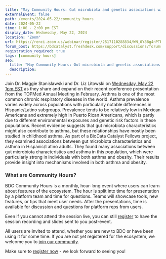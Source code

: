 ```yaml
---
title: "May Community Hours: Gut microbiota and genetic associations with asthma and among US Hispanic/Latino adults"
externalEvent: false
path: /events/2024-05-22/community_hours
date: 2024-05-22
time: 1:00 - 2:00 pm EST
display_date: Wednesday, May 22, 2024
location: "Zoom"
url: https://renci.zoom.us/webinar/register/2517110288834/WN_0Y88g4nPTbatp8iJRENXoA
forum_post: https://bdcatalyst.freshdesk.com/support/discussions/forums/60000407745
registration_required: true
tags: [community hours]
seo:
  title: "May Community Hours: Gut microbiota and genetic associations with asthma and among US Hispanic/Latino adults"
  description:
---
```

Join Dr. Maggie Stanislawski and Dr. Liz Litowski on [Wednesday, May 22 1pm EST](https://renci.zoom.us/webinar/register/2517110288834/WN_0Y88g4nPTbatp8iJRENXoA) as they share and expand on their recent conference presentation from the TOPMed Annual Meeting in February. Asthma is one of the most common chronic respiratory diseases in the world. Asthma prevalence varies widely across populations with particularly notable differences in Hispanic/Latino subgroups. Prevalence tends to be relatively low in Mexican Americans and extremely high in Puerto Rican Americans, which is partly due to different environmental exposures and genetic risk factors in these populations. Recent evidence suggests that gut microbiota characteristics might also contribute to asthma, but these relationships have mostly been studied in childhood asthma. As part of a BioData Catalyst Fellows project, they examined associations between gut microbiota characteristics and asthma in Hispanic/Latino adults. They found many associations between gut microbiota characteristics and asthma in this population, which were particularly strong in individuals with both asthma and obesity. Their results provide insight into mechanisms involved in both asthma and obesity.

### What are Community Hours?

BDC Community Hours is a monthly, hour-long event where users can learn about features of the ecosystem. The hour is split into time for presentation by a platform team and time for questions. Teams will showcase tools, new features, or tips that meet user needs. After the presentations, time is available for discussion and questions for platform reps from users.

Even if you cannot attend the session live, you can still [register](https://renci.zoom.us/webinar/register/2517110288834/WN_0Y88g4nPTbatp8iJRENXoA) to have the session recording and slides sent to you post-event.

All users are invited to attend, whether you are new to BDC or have been using it for some time. If you are not yet registered for the ecosystem, we welcome you to [join our community](/join-bdc/).

Make sure to [register now](https://renci.zoom.us/webinar/register/2517110288834/WN_0Y88g4nPTbatp8iJRENXoA) - we look forward to seeing you!
